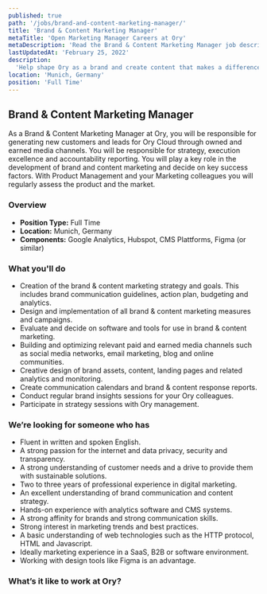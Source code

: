 ```yaml
---
published: true
path: '/jobs/brand-and-content-marketing-manager/'
title: 'Brand & Content Marketing Manager'
metaTitle: 'Open Marketing Manager Careers at Ory'
metaDescription: 'Read the Brand & Content Marketing Manager job description.'
lastUpdatedAt: 'February 25, 2022'
description:
  'Help shape Ory as a brand and create content that makes a difference.'
location: 'Munich, Germany'
position: 'Full Time'
---
```



## Brand & Content Marketing Manager

<About />

As a Brand & Content Marketing Manager at Ory, you will be responsible for
generating new customers and leads for Ory Cloud through owned and earned media
channels. You will be responsible for strategy, execution excellence and
accountability reporting. You will play a key role in the development of brand
and content marketing and decide on key success factors. With Product Management
and your Marketing colleagues you will regularly assess the product and the
market.

### Overview

- **Position Type:** Full Time
- **Location:** Munich, Germany
- **Components:** Google Analytics, Hubspot, CMS Plattforms, Figma (or similar)

### What you'll do

- Creation of the brand & content marketing strategy and goals. This includes
  brand communication guidelines, action plan, budgeting and analytics.
- Design and implementation of all brand & content marketing measures and
  campaigns.
- Evaluate and decide on software and tools for use in brand & content
  marketing.
- Building and optimizing relevant paid and earned media channels such as social
  media networks, email marketing, blog and online communities.
- Creative design of brand assets, content, landing pages and related analytics
  and monitoring.
- Create communication calendars and brand & content response reports.
- Conduct regular brand insights sessions for your Ory colleagues.
- Participate in strategy sessions with Ory management.

### We’re looking for someone who has

- Fluent in written and spoken English.
- A strong passion for the internet and data privacy, security and transparency.
- A strong understanding of customer needs and a drive to provide them with
  sustainable solutions.
- Two to three years of professional experience in digital marketing.
- An excellent understanding of brand communication and content strategy.
- Hands-on experience with analytics software and CMS systems.
- A strong affinity for brands and strong communication skills.
- Strong interest in marketing trends and best practices.
- A basic understanding of web technologies such as the HTTP protocol, HTML and
  Javascript.
- Ideally marketing experience in a SaaS, B2B or software environment.
- Working with design tools like Figma is an advantage.

### What’s it like to work at Ory?

<WorkAtOry />
